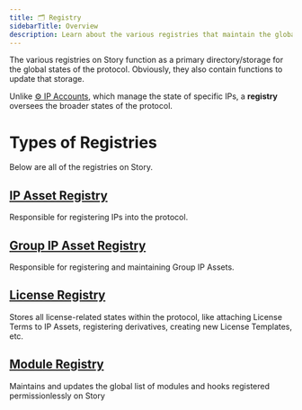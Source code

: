 ```yaml
---
title: 🗂️ Registry
sidebarTitle: Overview
description: Learn about the various registries that maintain the global state of Story's protocol.
---
```


The various registries on Story function as a primary directory/storage for the global states of the protocol. Obviously, they also contain functions to update that storage.

Unlike [⚙️ IP Accounts](/concepts/ip-asset/ip-account), which manage the state of specific IPs, a **registry** oversees the broader states of the protocol.

# Types of Registries

Below are all of the registries on Story.

## [IP Asset Registry](/concepts/registry/ip-asset-registry)

Responsible for registering IPs into the protocol.

## [Group IP Asset Registry](/concepts/registry/group-ip-asset-registry)

Responsible for registering and maintaining Group IP Assets.

## [License Registry](/concepts/registry/license-registry)

Stores all license-related states within the protocol, like attaching License Terms to IP Assets, registering derivatives, creating new License Templates, etc.

## [Module Registry](/concepts/registry/module-registry)

Maintains and updates the global list of modules and hooks registered permissionlessly on Story
